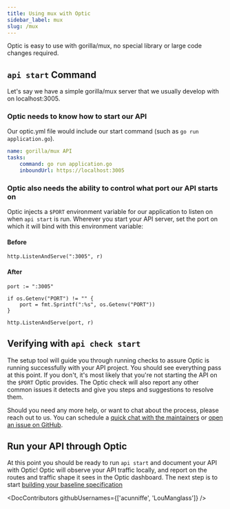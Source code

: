 ```yaml
---
title: Using mux with Optic
sidebar_label: mux
slug: /mux
---
```


Optic is easy to use with gorilla/mux, no special library or large code changes required.

## `api start` Command

Let's say we have a simple gorilla/mux server that we usually develop with on localhost:3005.

### Optic needs to know how to start our API

Our optic.yml file would include our start command (such as `go run application.go`).

``` yaml
name: gorilla/mux API
tasks:
    command: go run application.go
    inboundUrl: https://localhost:3005
```

### Optic also needs the ability to control what port our API starts on

Optic injects a `$PORT` environment variable for our application to listen on when `api start` is run. Wherever you start your API server, set the port on which it will bind with this environment variable:

#### Before
```
http.ListenAndServe(":3005", r)
```

#### After
```
port := ":3005"

if os.Getenv("PORT") != "" {
    port = fmt.Sprintf(":%s", os.Getenv("PORT"))
}

http.ListenAndServe(port, r)
```

## Verifying with `api check start`

The setup tool will guide you through running checks to assure Optic is running successfully with your API project. You should see everything pass at this point. If you don't, it's most likely that you're not starting the API on the `$PORT` Optic provides. The Optic check will also report any other common issues it detects and give you steps and suggestions to resolve them.

Should you need any more help, or want to chat about the process, please reach out to us. You can schedule a [quick chat with the maintainers](https://calendly.com/opticlabs/maintainer-office-hours) or [open an issue on GitHub](https://github.com/opticdev/optic/issues/new?title=API%20Init:%20).

## Run your API through Optic

At this point you should be ready to run `api start` and document your API with Optic! Optic will observe your API traffic locally, and report on the routes and traffic shape it sees in the Optic dashboard. The next step is to start [building your baseline specification](/docs/using/baseline)


<DocContributors githubUsernames={['acunniffe', 'LouManglass']} />
